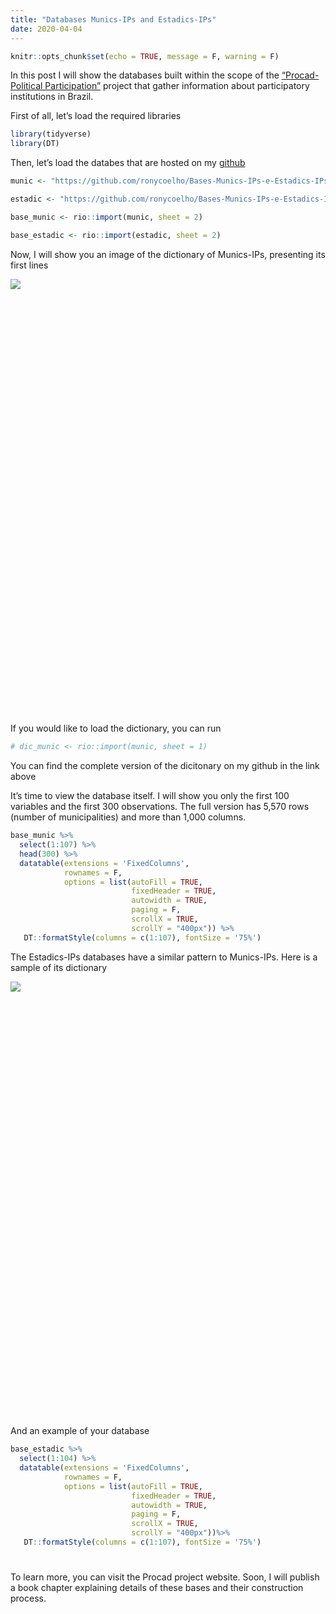 ```yaml
---
title: "Databases Munics-IPs and Estadics-IPs"
date: 2020-04-04
---
```


```r
knitr::opts_chunk$set(echo = TRUE, message = F, warning = F)
```

In this post I will show the databases built within the scope of the ["Procad-Political Participation"](https://participacaopolitica.cfh.ufsc.br/) project that gather information about participatory institutions in Brazil.

First of all, let's load the required libraries
```r
library(tidyverse)
library(DT)
```

Then, let's load the databes that are hosted on my [github](https://github.com/ronycoelho/Bases-Munics-IPs-e-Estadics-IPs)
```r
munic <- "https://github.com/ronycoelho/Bases-Munics-IPs-e-Estadics-IPs/raw/master/munics_ips/Munics_IPs.xlsx"

estadic <- "https://github.com/ronycoelho/Bases-Munics-IPs-e-Estadics-IPs/raw/master/estadics_ips/Estadic_IPs.xlsx"

base_munic <- rio::import(munic, sheet = 2)

base_estadic <- rio::import(estadic, sheet = 2)
```
  
Now, I will show you an image of the dictionary of Munics-IPs, presenting its first lines

![](/post/post_munic_estadics_files/dic_munic_.png)

<hr style="height:500pt; visibility:hidden;" />

If you would like to load the dictionary, you can run
```r
# dic_munic <- rio::import(munic, sheet = 1)
```

You can find the complete version of the dicitonary on my github in the link above

It's time to view the database itself. I will show you only the first 100 variables and the first 300 observations. The full version has 5,570 rows (number of municipalities) and more than 1,000 columns.

```r
base_munic %>% 
  select(1:107) %>% 
  head(300) %>% 
  datatable(extensions = 'FixedColumns',
            rownames = F,
            options = list(autoFill = TRUE,
                           fixedHeader = TRUE,
                           autowidth = TRUE,
                           paging = F,
                           scrollX = TRUE,
                           scrollY = "400px")) %>% 
   DT::formatStyle(columns = c(1:107), fontSize = '75%')
```


The Estadics-IPs databases have a similar pattern to Munics-IPs. Here is a sample of its dictionary

![](/post/post_munic_estadics_files/dic_est_.png)

<hr style="height:500pt; visibility:hidden;" />


And an example of your database
```r
base_estadic %>% 
  select(1:104) %>% 
  datatable(extensions = 'FixedColumns',
            rownames = F,
            options = list(autoFill = TRUE,
                           fixedHeader = TRUE,
                           autowidth = TRUE,
                           paging = F,
                           scrollX = TRUE,
                           scrollY = "400px"))%>% 
   DT::formatStyle(columns = c(1:107), fontSize = '75%')
```

#

To learn more, you can visit the Procad project website. Soon, I will publish a book chapter explaining details of these bases and their construction process.
